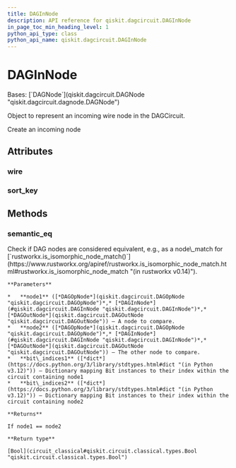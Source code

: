 ```yaml
---
title: DAGInNode
description: API reference for qiskit.dagcircuit.DAGInNode
in_page_toc_min_heading_level: 1
python_api_type: class
python_api_name: qiskit.dagcircuit.DAGInNode
---
```


# DAGInNode

<Class id="qiskit.dagcircuit.DAGInNode" isDedicatedPage={true} github="https://github.com/Qiskit/qiskit/tree/main/qiskit/dagcircuit/dagnode.py#L299-L314" signature="qiskit.dagcircuit.DAGInNode(wire)">
  Bases: [`DAGNode`](qiskit.dagcircuit.DAGNode "qiskit.dagcircuit.dagnode.DAGNode")

  Object to represent an incoming wire node in the DAGCircuit.

  Create an incoming node

  ## Attributes

  ### wire

  <Attribute id="qiskit.dagcircuit.DAGInNode.wire" />

  ### sort\_key

  <Attribute id="qiskit.dagcircuit.DAGInNode.sort_key" />

  ## Methods

  ### semantic\_eq

  <Function id="qiskit.dagcircuit.DAGInNode.semantic_eq" github="https://github.com/Qiskit/qiskit/tree/main/qiskit/dagcircuit/dagnode.py#L198-L255" signature="static semantic_eq(node1, node2, bit_indices1, bit_indices2)">
    Check if DAG nodes are considered equivalent, e.g., as a node\_match for [`rustworkx.is_isomorphic_node_match()`](https://www.rustworkx.org/apiref/rustworkx.is_isomorphic_node_match.html#rustworkx.is_isomorphic_node_match "(in rustworkx v0.14)").

    **Parameters**

    *   **node1** ([*DAGOpNode*](qiskit.dagcircuit.DAGOpNode "qiskit.dagcircuit.DAGOpNode")*,* [*DAGInNode*](#qiskit.dagcircuit.DAGInNode "qiskit.dagcircuit.DAGInNode")*,* [*DAGOutNode*](qiskit.dagcircuit.DAGOutNode "qiskit.dagcircuit.DAGOutNode")) – A node to compare.
    *   **node2** ([*DAGOpNode*](qiskit.dagcircuit.DAGOpNode "qiskit.dagcircuit.DAGOpNode")*,* [*DAGInNode*](#qiskit.dagcircuit.DAGInNode "qiskit.dagcircuit.DAGInNode")*,* [*DAGOutNode*](qiskit.dagcircuit.DAGOutNode "qiskit.dagcircuit.DAGOutNode")) – The other node to compare.
    *   **bit\_indices1** ([*dict*](https://docs.python.org/3/library/stdtypes.html#dict "(in Python v3.12)")) – Dictionary mapping Bit instances to their index within the circuit containing node1
    *   **bit\_indices2** ([*dict*](https://docs.python.org/3/library/stdtypes.html#dict "(in Python v3.12)")) – Dictionary mapping Bit instances to their index within the circuit containing node2

    **Returns**

    If node1 == node2

    **Return type**

    [Bool](circuit_classical#qiskit.circuit.classical.types.Bool "qiskit.circuit.classical.types.Bool")
  </Function>
</Class>

